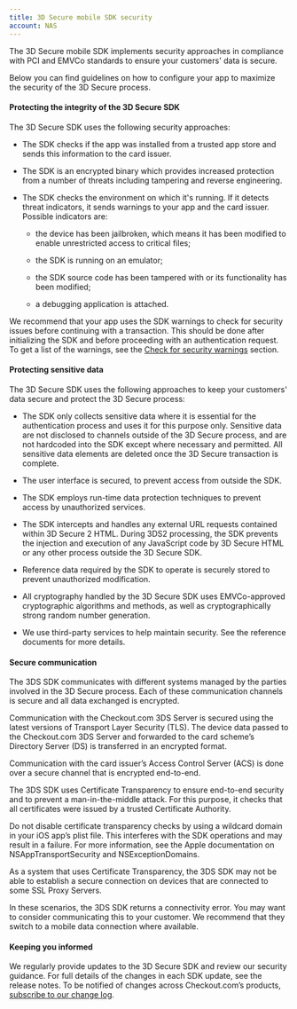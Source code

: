 ```yaml
---
title: 3D Secure mobile SDK security
account: NAS
---
```


The 3D Secure mobile SDK implements security approaches in compliance with PCI and EMVCo standards to ensure your customers' data is secure.

Below you can find guidelines on how to configure your app to maximize the security of the 3D Secure process.

#### Protecting the integrity of the 3D Secure SDK

The 3D Secure SDK uses the following security approaches:

- The SDK checks if the app was installed from a trusted app store and sends this information to the card issuer.

- The SDK is an encrypted binary which provides increased protection from a number of threats including tampering and reverse engineering.

- The SDK checks the environment on which it's running. If it detects threat indicators, it sends warnings to your app and the card issuer. Possible indicators are:

   - the device has been jailbroken, which means it has been modified to enable unrestricted access to critical files;

   - the SDK is running on an emulator;

   - the SDK source code has been tampered with or its functionality has been modified;

   - a debugging application is attached.

<TipBox variant="info" title="Security warnings">

We recommend that your app uses the SDK warnings to check for security issues before continuing with a transaction. This should be done after initializing the SDK and before proceeding with an authentication request. To get a list of the warnings, see the [Check for security warnings](/risk-management/sessions/non-hosted-sessions/3d-secure-mobile-sdks#id-3DSecuremobileSDKs-Step2:InitializetheSDKinitialize) section.

</TipBox>

####  Protecting sensitive data

The 3D Secure SDK uses the following approaches to keep your customers' data secure and protect the 3D Secure process:

- The SDK only collects sensitive data where it is essential for the authentication process and uses it for this purpose only. Sensitive data are not disclosed to channels outside of the 3D Secure process, and are not hardcoded into the SDK except where necessary and permitted. All sensitive data elements are deleted once the 3D Secure transaction is complete.

- The user interface is secured, to prevent access from outside the SDK.

- The SDK employs run-time data protection techniques to prevent access by unauthorized services.

- The SDK intercepts and handles any external URL requests contained within 3D Secure 2 HTML. During 3DS2 processing, the SDK prevents the injection and execution of any JavaScript code by 3D Secure HTML or any other process outside the 3D Secure SDK.

- Reference data required by the SDK to operate is securely stored to prevent unauthorized modification.

- All cryptography handled by the 3D Secure SDK uses EMVCo-approved cryptographic algorithms and methods, as well as cryptographically strong random number generation.

- We use third-party services to help maintain security. See the reference documents for more details.

#### Secure communication

The 3DS SDK communicates with different systems managed by the parties involved in the 3D Secure process. Each of these communication channels is secure and all data exchanged is encrypted.

Communication with the Checkout.com 3DS Server is secured using the latest versions of Transport Layer Security (TLS). The device data passed to the Checkout.com 3DS Server and forwarded to the card scheme’s Directory Server (DS) is transferred in an encrypted format.

Communication with the card issuer’s Access Control Server (ACS) is done over a secure channel that is encrypted end-to-end.

The 3DS SDK uses Certificate Transparency to ensure end-to-end security and to prevent a man-in-the-middle attack. For this purpose, it checks that all certificates were issued by a trusted Certificate Authority. 

<TipBox variant="warning" title="Disabling certificate transparency checks">

Do not disable certificate transparency checks by using a wildcard domain in your iOS app’s plist file. This interferes with the SDK operations and may result in a failure. For more information, see the Apple documentation on <ExternalLink href="https://developer.apple.com/documentation/bundleresources/information_property_list/nsapptransportsecurity" target="_blank">NSAppTransportSecurity</ExternalLink> and <ExternalLink href="https://developer.apple.com/documentation/bundleresources/information_property_list/nsapptransportsecurity/nsexceptiondomains" target="_blank">NSExceptionDomains</ExternalLink>.

</TipBox>

<TipBox variant="note" title="Certificate transparency and SSL proxy servers">

As a system that uses Certificate Transparency, the 3DS SDK may not be able to establish a secure connection on devices that are connected to some SSL Proxy Servers.

In these scenarios, the 3DS SDK returns a connectivity error. You may want to consider communicating this to your customer. We recommend that they switch to a mobile data connection where available.

</TipBox>

#### Keeping you informed

We regularly provide updates to the 3D Secure SDK and review our security guidance. For full details of the changes in each SDK update, see the release notes. To be notified of changes across Checkout.com’s products, [subscribe to our change log](/whats-new).



